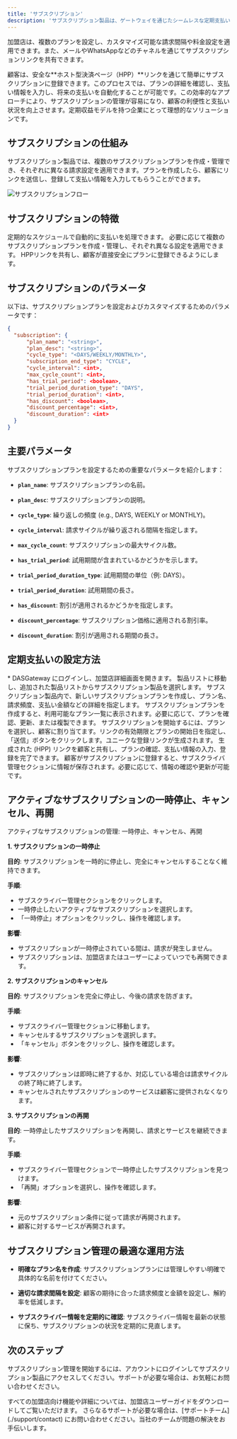 ```yaml
---
title: 'サブスクリプション'
description: 'サブスクリプション製品は、ゲートウェイを通じたシームレスな定期支払いを可能にし、サブスクリプションプランの作成、割り当て、管理を効率的に行うための集中型ソリューションを提供します。'
---
```


加盟店は、複数のプランを設定し、カスタマイズ可能な請求間隔や料金設定を適用できます。また、メールやWhatsAppなどのチャネルを通じてサブスクリプションリンクを共有できます。

顧客は、安全な**ホスト型決済ページ（HPP）**リンクを通じて簡単にサブスクリプションに登録できます。このプロセスでは、プランの詳細を確認し、支払い情報を入力し、将来の支払いを自動化することが可能です。この効率的なアプローチにより、サブスクリプションの管理が容易になり、顧客の利便性と支払い状況を向上させます。定期収益モデルを持つ企業にとって理想的なソリューションです。

## **サブスクリプションの仕組み**

サブスクリプション製品では、複数のサブスクリプションプランを作成・管理でき、それぞれに異なる請求設定を適用できます。プランを作成したら、顧客にリンクを送信し、登録して支払い情報を入力してもらうことができます。

![サブスクリプションフロー](/images/flows-subscription-jp.svg)

## **サブスクリプションの特徴**

<CardGroup>
  <Card title="定期請求" icon="calendar">
    定期的なスケジュールで自動的に支払いを処理できます。
  </Card>

  <Card title="柔軟なプラン作成" icon="plus">
    必要に応じて複数のサブスクリプションプランを作成・管理し、それぞれ異なる設定を適用できます。
  </Card>

  <Card title="顧客による自己登録" icon="link">
    HPPリンクを共有し、顧客が直接安全にプランに登録できるようにします。
  </Card>
</CardGroup>

## **サブスクリプションのパラメータ**

以下は、サブスクリプションプランを設定およびカスタマイズするためのパラメータです：

```json
{
  "subscription": {
      "plan_name": "<string>",
      "plan_desc": "<string>",
      "cycle_type": "<DAYS/WEEKLY/MONTHLY>",
      "subscription_end_type": "CYCLE",
      "cycle_interval": <int>,
      "max_cycle_count": <int>,
      "has_trial_period": <boolean>,
      "trial_period_duration_type": "DAYS",
      "trial_period_duration": <int>,
      "has_discount": <boolean>,
      "discount_percentage": <int>,
      "discount_duration": <int>
  }
}
```
## **主要パラメータ**

サブスクリプションプランを設定するための重要なパラメータを紹介します：

* **`plan_name`**: サブスクリプションプランの名前。

* **`plan_desc`**: サブスクリプションプランの説明。

* **`cycle_type`**: 繰り返しの頻度 (e.g., DAYS, WEEKLY or MONTHLY)。

* **`cycle_interval`**: 請求サイクルが繰り返される間隔を指定します。

* **`max_cycle_count`**: サブスクリプションの最大サイクル数。

* **`has_trial_period`**: 試用期間が含まれているかどうかを示します。

* **`trial_period_duration_type`**: 試用期間の単位（例: DAYS）。

* **`trial_period_duration`**: 試用期間の長さ。

* **`has_discount`**: 割引が適用されるかどうかを指定します。

* **`discount_percentage`**: サブスクリプション価格に適用される割引率。

* **`discount_duration`**: 割引が適用される期間の長さ。

## **定期支払いの設定方法**

<Steps>
  <Step title="DASGateway にログイン">
    * DASGateway にログインし、加盟店詳細画面を開きます。
  </Step>

  <Step title="サブスクリプション製品にアクセス">
    製品リストに移動し、追加された製品リストからサブスクリプション製品を選択します。
  </Step>

  <Step title="サブスクリプションプランを作成">
    サブスクリプション製品内で、新しいサブスクリプションプランを作成し、プラン名、請求頻度、支払い金額などの詳細を指定します。
  </Step>

  <Step title="サブスクリプションプランの管理">
    サブスクリプションプランを作成すると、利用可能なプラン一覧に表示されます。必要に応じて、プランを確認、更新、または複製できます。
  </Step>

  <Step title="サブスクリプションの開始 / サブスクライバーの追加">
    サブスクリプションを開始するには、プランを選択し、顧客に割り当てます。リンクの有効期限とプランの開始日を指定し、「送信」ボタンをクリックします。ユニークな登録リンクが生成されます。
  </Step>

  <Step title="サブスクリプションリンクの送信">
    生成された (HPP) リンクを顧客と共有し、プランの確認、支払い情報の入力、登録を完了できます。
  </Step>

  <Step title="サブスクライバー情報の管理">
    顧客がサブスクリプションに登録すると、サブスクライバ管理セクションに情報が保存されます。必要に応じて、情報の確認や更新が可能です。
  </Step>
</Steps>

## **アクティブなサブスクリプションの一時停止、キャンセル、再開**

アクティブなサブスクリプションの管理: 一時停止、キャンセル、再開

**1. サブスクリプションの一時停止**

**目的**: サブスクリプションを一時的に停止し、完全にキャンセルすることなく維持できます。

**手順**:
* サブスクライバー管理セクションをクリックします。
* 一時停止したいアクティブなサブスクリプションを選択します。
* 「一時停止」オプションをクリックし、操作を確認します。

**影響**:
* サブスクリプションが一時停止されている間は、請求が発生しません。
* サブスクリプションは、加盟店またはユーザーによっていつでも再開できます。

**2. サブスクリプションのキャンセル**

**目的**: サブスクリプションを完全に停止し、今後の請求を防ぎます。

**手順**:
* サブスクライバー管理セクションに移動します。
* キャンセルするサブスクリプションを選択します。
* 「キャンセル」ボタンをクリックし、操作を確認します。

**影響**:
* サブスクリプションは即時に終了するか、対応している場合は請求サイクルの終了時に終了します。
* キャンセルされたサブスクリプションのサービスは顧客に提供されなくなります。

**3. サブスクリプションの再開**

**目的**: 一時停止したサブスクリプションを再開し、請求とサービスを継続できます。

**手順**:
* サブスクライバー管理セクションで一時停止したサブスクリプションを見つけます。
* 「再開」オプションを選択し、操作を確認します。

**影響**:
* 元のサブスクリプション条件に従って請求が再開されます。
* 顧客に対するサービスが再開されます。

## **サブスクリプション管理の最適な運用方法**

* **明確なプラン名を作成**: サブスクリプションプランには管理しやすい明確で具体的な名前を付けてください。

* **適切な請求間隔を設定**: 顧客の期待に合った請求頻度と金額を設定し、解約率を低減します。

* **サブスクライバー情報を定期的に確認**: サブスクライバー情報を最新の状態に保ち、サブスクリプションの状況を定期的に見直します。

## **次のステップ**

サブスクリプション管理を開始するには、アカウントにログインしてサブスクリプション製品にアクセスしてください。サポートが必要な場合は、お気軽にお問い合わせください。

<Card title="加盟店ユーザーガイド" icon="store" href="/support/merchantguide">
    すべての加盟店向け機能や詳細については、加盟店ユーザーガイドをダウンロードしてご覧いただけます。
</Card>

<Card title="サポートが必要ですか？" icon="life-ring" href="/support/contact">
  さらなるサポートが必要な場合は、[サポートチーム](./support/contact) にお問い合わせください。当社のチームが問題の解決をお手伝いします。
</Card>


